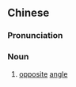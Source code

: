 ==Chinese==
{{zh-forms|s=对角}}

===Pronunciation===
{{zh-pron
|m=duìjiǎo,er=y
|mn=tùi-kak
|cat=n
}}

===Noun===
{{zh-noun}}

# {{lb|zh|geometry}} [[opposite]] [[angle]]